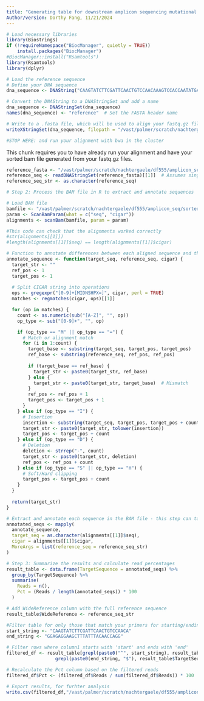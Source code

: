 ```yaml
---
title: "Generating table for downstream amplicon sequencing mutational analysis"
Author/version: Dorthy Fang, 11/21/2024
---
```


```r
# Load necessary libraries
library(Biostrings)
if (!requireNamespace("BiocManager", quietly = TRUE))
    install.packages("BiocManager")
#BiocManager::install("Rsamtools")
library(Rsamtools)
library(dplyr)

# Load the reference sequence
# Define your DNA sequence
dna_sequence <- DNAString("CAAGTATCTTCGATTCAACTGTCCAACAAAGTCCACCAATATGATGGGTCACCGGGTTGATTATTTTATTGCTTCAAAAGCAGTGGACTGTCTTTTGGATTCAAAGTGGGCAAAGGCCAAGAAAGGAGAGGAAGCTTTATTTACAACCAGG")  # Replace with your full DNA sequence

# Convert the DNAString to a DNAStringSet and add a name
dna_sequence <- DNAStringSet(dna_sequence)
names(dna_sequence) <- "reference"  # Set the FASTA header name

# Write to a .fasta file, which will be used to align your fastq.gz files
writeXStringSet(dna_sequence, filepath = "/vast/palmer/scratch/nachtergaele/df555/amplicon_seq/reference_Cell_SEC62.fasta")

#STOP HERE: and run your alignment with bwa in the cluster

```

This chunk requires you to have already run your alignment and have your sorted bam file generated from your fastq.gz files. 
```r

reference_fasta <- "/vast/palmer/scratch/nachtergaele/df555/amplicon_seq/reference_Cell_SEC62.fasta" 
reference_seq <- readDNAStringSet(reference_fasta)[[1]]  # Assumes single-sequence FASTA file
reference_seq_str <- as.character(reference_seq)

# Step 2: Process the BAM file in R to extract and annotate sequences

# Load BAM file 
bamfile <- "/vast/palmer/scratch/nachtergaele/df555/amplicon_seq/sorted_output1Q.bam"                   
param <- ScanBamParam(what = c("seq", "cigar"))
alignments <- scanBam(bamfile, param = param)

#This code can check that the alignments worked correctly
#str(alignments[[1]])
#length(alignments[[1]]$seq) == length(alignments[[1]]$cigar)

# Function to annotate differences between each aligned sequence and the reference sequence
annotate_sequence <- function(target_seq, reference_seq, cigar) {
  target_str <- ""
  ref_pos <- 1
  target_pos <- 1
  
  # Split CIGAR string into operations
  ops <- gregexpr("[0-9]+[MIDNSHPX=]", cigar, perl = TRUE)
  matches <- regmatches(cigar, ops)[[1]]

  for (op in matches) {
    count <- as.numeric(sub("[A-Z]", "", op))
    op_type <- sub("[0-9]+", "", op)

    if (op_type == "M" || op_type == "=") {
      # Match or alignment match
      for (i in 1:count) {
        target_base <- substring(target_seq, target_pos, target_pos)
        ref_base <- substring(reference_seq, ref_pos, ref_pos)
        
        if (target_base == ref_base) {
          target_str <- paste0(target_str, ref_base)
        } else {
          target_str <- paste0(target_str, target_base)  # Mismatch
        }
        ref_pos <- ref_pos + 1
        target_pos <- target_pos + 1
      }
    } else if (op_type == "I") {
      # Insertion
      insertion <- substring(target_seq, target_pos, target_pos + count - 1)
      target_str <- paste0(target_str, tolower(insertion))
      target_pos <- target_pos + count
    } else if (op_type == "D") {
      # Deletion
      deletion <- strrep("-", count)
      target_str <- paste0(target_str, deletion)
      ref_pos <- ref_pos + count
    } else if (op_type == "S" || op_type == "H") {
      # Soft/Hard clipping
      target_pos <- target_pos + count
    }
  }
  
  return(target_str)
}

# Extract and annotate each sequence in the BAM file - this step can take a long time
annotated_seqs <- mapply(
  annotate_sequence,
  target_seq = as.character(alignments[[1]]$seq),
  cigar = alignments[[1]]$cigar,
  MoreArgs = list(reference_seq = reference_seq_str)
)

# Step 3: Summarize the results and calculate read percentages
result_table <- data.frame(TargetSequence = annotated_seqs) %>%
  group_by(TargetSequence) %>%
  summarise(
    Reads = n(),
    Pct = (Reads / length(annotated_seqs)) * 100
  )

# Add WideReference column with the full reference sequence
result_table$WideReference <- reference_seq_str

#Filter table for only those that match your primers for starting/ending - I use my primer sequences (in the forward direction) + a 5 bp overhang to rule out primer dimers
start_string <- "CAAGTATCTTCGATTCAACTGTCCAACA"
end_string <- "GGAGAGGAAGCTTTATTTACAACCAGG"

# Filter rows where column1 starts with 'start' and ends with 'end'
filtered_df <- result_table[grepl(paste0("^", start_string), result_table$TargetSequence) & 
                  grepl(paste0(end_string, "$"), result_table$TargetSequence), ]

# Recalculate the Pct column based on the filtered reads
filtered_df$Pct <- (filtered_df$Reads / sum(filtered_df$Reads)) * 100

# Export results, for furhter analysis
write.csv(filtered_df,"/vast/palmer/scratch/nachtergaele/df555/amplicon_seq/test_1Q.csv", row.names = TRUE)
```

